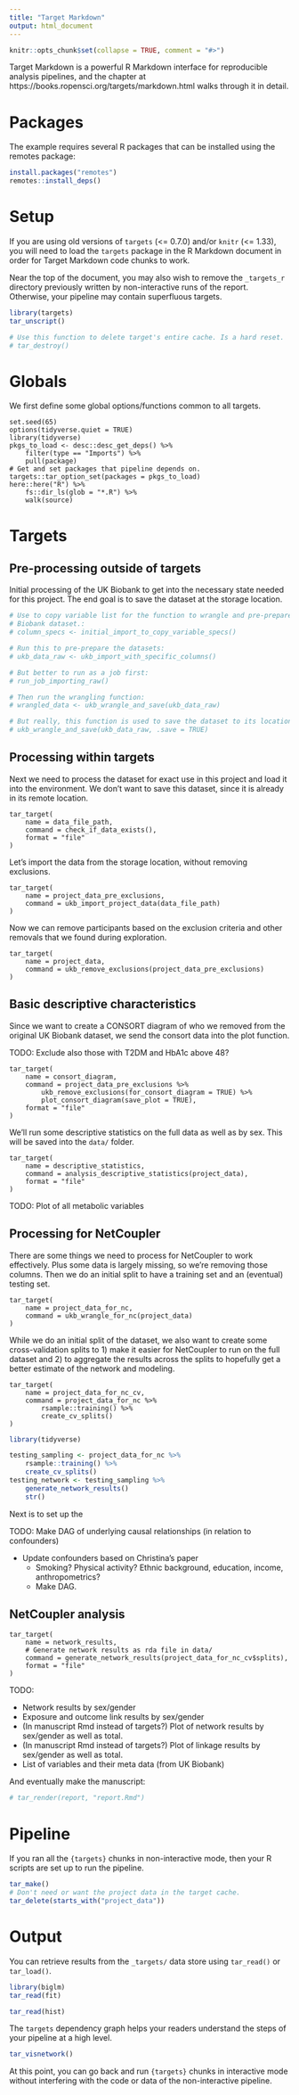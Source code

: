 ```yaml
---
title: "Target Markdown"
output: html_document
---
```


```r
knitr::opts_chunk$set(collapse = TRUE, comment = "#>")
```

Target Markdown is a powerful R Markdown interface for reproducible analysis
pipelines, and the chapter at https://books.ropensci.org/targets/markdown.html
walks through it in detail. 

# Packages

The example requires several R packages that can be installed using the remotes package:

```r
install.packages("remotes")
remotes::install_deps()
```

# Setup

If you are using old versions of `targets` (<= 0.7.0) and/or `knitr` (<= 1.33),
you will need to load the `targets` package in the R Markdown document in order
for Target Markdown code chunks to work.

Near the top of the document, you may also wish to remove the `_targets_r`
directory previously written by non-interactive runs of the report. Otherwise,
your pipeline may contain superfluous targets.

```r
library(targets)
tar_unscript()

# Use this function to delete target's entire cache. Is a hard reset.
# tar_destroy()
```

# Globals

We first define some global options/functions common to all targets.

```targets
set.seed(65)
options(tidyverse.quiet = TRUE)
library(tidyverse)
pkgs_to_load <- desc::desc_get_deps() %>% 
    filter(type == "Imports") %>% 
    pull(package)
# Get and set packages that pipeline depends on.
targets::tar_option_set(packages = pkgs_to_load)
here::here("R") %>% 
    fs::dir_ls(glob = "*.R") %>% 
    walk(source)
```

# Targets

## Pre-processing outside of targets

Initial processing of the UK Biobank to get into the necessary state needed for
this project. The end goal is to save the dataset at the storage location.

```r
# Use to copy variable list for the function to wrangle and pre-prepare the UK
# Biobank dataset.:
# column_specs <- initial_import_to_copy_variable_specs()

# Run this to pre-prepare the datasets:
# ukb_data_raw <- ukb_import_with_specific_columns()

# But better to run as a job first:
# run_job_importing_raw()

# Then run the wrangling function:
# wrangled_data <- ukb_wrangle_and_save(ukb_data_raw)

# But really, this function is used to save the dataset to its location:
# ukb_wrangle_and_save(ukb_data_raw, .save = TRUE)
```

## Processing within targets

Next we need to process the dataset for exact use in this project and load it into
the environment. We don't want to save this dataset, since it is already in its
remote location.

```targets
tar_target(
    name = data_file_path,
    command = check_if_data_exists(),
    format = "file"
)
```

Let's import the data from the storage location, without removing exclusions.

```targets
tar_target(
    name = project_data_pre_exclusions, 
    command = ukb_import_project_data(data_file_path)
)
```

Now we can remove participants based on the exclusion criteria and other removals
that we found during exploration.

```targets
tar_target(
    name = project_data,
    command = ukb_remove_exclusions(project_data_pre_exclusions)
)
```

## Basic descriptive characteristics

Since we want to create a CONSORT diagram of who we removed from the original
UK Biobank dataset, we send the consort data into the plot function.

TODO: Exclude also those with T2DM and HbA1c above 48?

```targets
tar_target(
    name = consort_diagram,
    command = project_data_pre_exclusions %>%
        ukb_remove_exclusions(for_consort_diagram = TRUE) %>%
        plot_consort_diagram(save_plot = TRUE),
    format = "file"
)
```

We'll run some descriptive statistics on the full data as well as by sex. This
will be saved into the `data/` folder.

```targets
tar_target(
    name = descriptive_statistics,
    command = analysis_descriptive_statistics(project_data),
    format = "file"
)
```

TODO: Plot of all metabolic variables

## Processing for NetCoupler

There are some things we need to process for NetCoupler to work effectively. Plus
some data is largely missing, so we're removing those columns. Then we do an
initial split to have a training set and an (eventual) testing set.

```targets
tar_target(
    name = project_data_for_nc, 
    command = ukb_wrangle_for_nc(project_data)
)
```

While we do an initial split of the dataset, we also want to create some
cross-validation splits to 1) make it easier for NetCoupler to run on the full 
dataset and 2) to aggregate the results across the splits to hopefully get a 
better estimate of the network and modeling.

```targets
tar_target(
    name = project_data_for_nc_cv, 
    command = project_data_for_nc %>% 
        rsample::training() %>% 
        create_cv_splits()
)
```

```r
library(tidyverse)

testing_sampling <- project_data_for_nc %>% 
    rsample::training() %>% 
    create_cv_splits()
testing_network <- testing_sampling %>% 
    generate_network_results()
    str()

```

Next is to set up the 

TODO: Make DAG of underlying causal relationships (in relation to confounders)

- Update confounders based on Christina's paper
    - Smoking? Physical activity? Ethnic background, education, income, anthropometrics?
    - Make DAG.
    
## NetCoupler analysis

```targets
tar_target(
    name = network_results,
    # Generate network results as rda file in data/
    command = generate_network_results(project_data_for_nc_cv$splits),
    format = "file"
)
```


TODO:

- Network results by sex/gender
- Exposure and outcome link results by sex/gender
- (In manuscript Rmd instead of targets?) Plot of network results by sex/gender
as well as total.
- (In manuscript Rmd instead of targets?) Plot of linkage results by sex/gender
as well as total.
- List of variables and their meta data (from UK Biobank)

And eventually make the manuscript:

```r
# tar_render(report, "report.Rmd")
```

# Pipeline

If you ran all the `{targets}` chunks in non-interactive mode, then your R scripts are set up to run the pipeline.

```r
tar_make()
# Don't need or want the project data in the target cache.
tar_delete(starts_with("project_data"))
```

# Output

You can retrieve results from the `_targets/` data store using `tar_read()` or `tar_load()`.

```r
library(biglm)
tar_read(fit)
```

```r
tar_read(hist)
```

The `targets` dependency graph helps your readers understand the steps of your pipeline at a high level.

```r
tar_visnetwork()
```

At this point, you can go back and run `{targets}` chunks in interactive mode without interfering with the code or data of the non-interactive pipeline.
